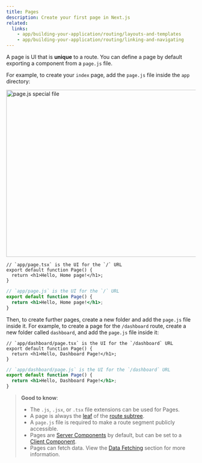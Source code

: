 ```yaml
---
title: Pages
description: Create your first page in Next.js
related:
  links:
    - app/building-your-application/routing/layouts-and-templates
    - app/building-your-application/routing/linking-and-navigating
---
```


A page is UI that is **unique** to a route. You can define a page by default exporting a component from a `page.js` file.

For example, to create your `index` page, add the `page.js` file inside the `app` directory:

<Image
  alt="page.js special file"
  srcLight="/docs/light/page-special-file.png"
  srcDark="/docs/dark/page-special-file.png"
  width="1600"
  height="444"
/>

```tsx filename="app/page.tsx" switcher
// `app/page.tsx` is the UI for the `/` URL
export default function Page() {
  return <h1>Hello, Home page!</h1>;
}
```

```jsx filename="app/page.js" switcher
// `app/page.js` is the UI for the `/` URL
export default function Page() {
  return <h1>Hello, Home page!</h1>;
}
```

Then, to create further pages, create a new folder and add the `page.js` file inside it. For example, to create a page for the `/dashboard` route, create a new folder called `dashboard`, and add the `page.js` file inside it:

```tsx filename="app/dashboard/page.tsx" switcher
// `app/dashboard/page.tsx` is the UI for the `/dashboard` URL
export default function Page() {
  return <h1>Hello, Dashboard Page!</h1>;
}
```

```jsx filename="app/dashboard/page.js" switcher
// `app/dashboard/page.js` is the UI for the `/dashboard` URL
export default function Page() {
  return <h1>Hello, Dashboard Page!</h1>;
}
```

> **Good to know**:
>
> - The `.js`, `.jsx`, or `.tsx` file extensions can be used for Pages.
> - A page is always the [leaf](/docs/content/app/building-your-application/routing#terminology) of the [route subtree](/docs/content/app/building-your-application/routing#terminology).
> - A `page.js` file is required to make a route segment publicly accessible.
> - Pages are [Server Components](/docs/content/app/building-your-application/rendering/server-components) by default, but can be set to a [Client Component](/docs/content/app/building-your-application/rendering/client-components).
> - Pages can fetch data. View the [Data Fetching](/docs/content/app/building-your-application/data-fetching) section for more information.
